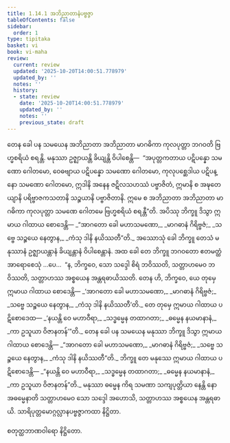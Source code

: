 ```yaml
---
title: 1.14.1 အဘိညာတာနံပဗ္ဗဇ္ဇာ
tableOfContents: false
sidebar:
  order: 1
type: tipitaka
basket: vi
book: vi-maha
review:
  current: review
  updated: '2025-10-20T14:00:51.778979'
  updated_by: ''
  notes: ''
  history:
  - state: review
    date: '2025-10-20T14:00:51.778979'
    updated_by: ''
    notes: ''
    previous_state: draft
---
```



<DynamicBreadcrumb />


<ReviewStatus review={frontmatter.review} showDetails={true} />

<HypothesisAnnotation frontmatter={frontmatter} />

<Division number="63" book="vi-maha" e="ch" v="3" p="54">

<Paragraph number="239" book="vi-maha">
တေန ခေါ ပန သမယေန အဘိညာတာ အဘိညာတာ မာဂဓိကာ ကုလပုတ္တာ ဘဂဝတိ ဗြဟ္မစရိယံ စရန္တိ. မနုဿာ ဥဇ္ဈာယန္တိ ခိယျန္တိ ဝိပါစေန္တိ—  “အပုတ္တကတာယ ပဋိပန္နော သမဏော ဂေါတမော, ဝေဓဗျာယ ပဋိပန္နော သမဏော ဂေါတမော, ကုလုပစ္ဆေဒါယ ပဋိပန္နော သမဏော ဂေါတမော, ဣဒါနိ အနေန ဇဋိလသဟဿံ ပဗ္ဗာဇိတံ, ဣမာနိ စ အဍ္ဎတေယျာနိ ပရိဗ္ဗာဇကသတာနိ သဉ္စယာနိ ပဗ္ဗာဇိတာနိ. ဣမေ စ အဘိညာတာ အဘိညာတာ မာဂဓိကာ ကုလပုတ္တာ သမဏေ ဂေါတမေ ဗြဟ္မစရိယံ စရန္တီ”တိ. အပိဿု ဘိက္ခူ ဒိသွာ ဣမာယ ဂါထာယ စောဒေန္တိ—
</Paragraph>

<Paragraph number="240" type="verses" book="vi-maha">
_“အာဂတော ခေါ မဟာသမဏော,_  
_မာဂဓာနံ ဂိရိဗ္ဗဇံ;_  
_သဗ္ဗေ သဉ္စယေ နေတွာန,_  
_ကံသု ဒါနိ နယိဿတီ”တိ._  

</Paragraph>

<Paragraph number="241" book="vi-maha">
အဿောသုံ ခေါ ဘိက္ခူ တေသံ မနုဿာနံ ဥဇ္ဈာယန္တာနံ ခိယျန္တာနံ ဝိပါစေန္တာနံ. အထ ခေါ တေ ဘိက္ခူ ဘဂဝတော ဧတမတ္ထံ အာရောစေသုံ …ပေ…  “န, ဘိက္ခဝေ, သော သဒ္ဒေါ စိရံ ဘဝိဿတိ, သတ္တာဟမေဝ ဘဝိဿတိ, သတ္တာဟဿ အစ္စယေန အန္တရဓာယိဿတိ. တေန ဟိ, ဘိက္ခဝေ, ယေ တုမှေ ဣမာယ ဂါထာယ စောဒေန္တိ—
</Paragraph>

<Paragraph number="242" type="verses" book="vi-maha">
_‘အာဂတော ခေါ မဟာသမဏော,_  
_မာဂဓာနံ ဂိရိဗ္ဗဇံ;_  
_သဗ္ဗေ သဉ္စယေ နေတွာန,_  
_ကံသု ဒါနိ နယိဿတီ’တိ._  

</Paragraph>

<Paragraph number="243" book="vi-maha">
တေ တုမှေ ဣမာယ ဂါထာယ ပဋိစောဒေထ—
</Paragraph>

<Paragraph number="244" type="verses" book="vi-maha">
_‘နယန္တိ ဝေ မဟာဝီရာ,_  
_သဒ္ဓမ္မေန တထာဂတာ;_  
_ဓမ္မေန နယမာနာနံ,_  
_ကာ ဥသူယာ ဝိဇာနတန်’”တိ._  

</Paragraph>

<Paragraph number="245" book="vi-maha">
တေန ခေါ ပန သမယေန မနုဿာ ဘိက္ခူ ဒိသွာ ဣမာယ ဂါထာယ စောဒေန္တိ—
</Paragraph>

<Paragraph number="246" type="verses" book="vi-maha">
_“အာဂတော ခေါ မဟာသမဏော,_  
_မာဂဓာနံ ဂိရိဗ္ဗဇံ;_  
_သဗ္ဗေ သဉ္စယေ နေတွာန,_  
_ကံသု ဒါနိ နယိဿတီ”တိ._  

</Paragraph>

<Paragraph number="247" book="vi-maha">
ဘိက္ခူ တေ မနုဿေ ဣမာယ ဂါထာယ ပဋိစောဒေန္တိ—
</Paragraph>

<Paragraph number="248" type="verses" book="vi-maha">
_“နယန္တိ ဝေ မဟာဝီရာ,_  
_သဒ္ဓမ္မေန တထာဂတာ;_  
_ဓမ္မေန နယမာနာနံ,_  
_ကာ ဥသူယာ ဝိဇာနတန်”တိ._  

</Paragraph>

<Paragraph number="249" book="vi-maha">
မနုဿာ ဓမ္မေန ကိရ သမဏာ သကျပုတ္တိယာ နေန္တိ နော အဓမ္မေနာတိ သတ္တာဟမေဝ သော သဒ္ဒေါ အဟောသိ, သတ္တာဟဿ အစ္စယေန အန္တရဓာယိ.

</Paragraph>
</Division>

<Paragraph number="250" type="center" book="vi-maha">
သာရိပုတ္တမောဂ္ဂလ္လာနပဗ္ဗဇ္ဇာကထာ နိဋ္ဌိတာ.

  
စတုတ္ထဘာဏဝါရော နိဋ္ဌိတော.
</Paragraph>